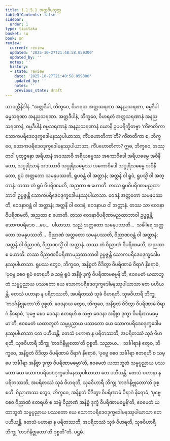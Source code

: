 ```yaml
---
title: 1.1.5.1 အတ္တဒီပသုတ္တ
tableOfContents: false
sidebar:
  order: 1
type: tipitaka
basket: su
book: sn
review:
  current: review
  updated: '2025-10-27T21:48:58.059300'
  updated_by: ''
  notes: ''
  history:
  - state: review
    date: '2025-10-27T21:48:58.059300'
    updated_by: ''
    notes: ''
    previous_state: draft
---
```



<ReviewStatus review={frontmatter.review} showDetails={true} />

<HypothesisAnnotation frontmatter={frontmatter} />

<DynamicBreadcrumb />

<Division number="43" book="sn" e="ch" v="18" p="286">

<Paragraph number="192" book="sn">
သာဝတ္ထိနိဒါနံ. “အတ္တဒီပါ, ဘိက္ခဝေ, ဝိဟရထ အတ္တသရဏာ အနညသရဏာ, ဓမ္မဒီပါ ဓမ္မသရဏာ အနညသရဏာ. အတ္တဒီပါနံ, ဘိက္ခဝေ, ဝိဟရတံ အတ္တသရဏာနံ အနညသရဏာနံ, ဓမ္မဒီပါနံ ဓမ္မသရဏာနံ အနညသရဏာနံ ယောနိ ဥပပရိက္ခိတဗ္ဗာ ‘ကိံဇာတိကာ သောကပရိဒေဝဒုက္ခဒေါမနဿုပါယာသာ, ကိံပဟောတိကာ’တိ?
</Paragraph>

<Paragraph number="193" book="sn">
ကိံဇာတိကာ စ, ဘိက္ခဝေ, သောကပရိဒေဝဒုက္ခဒေါမနဿုပါယာသာ, ကိံပဟောတိကာ? ဣဓ, ဘိက္ခဝေ, အဿုတဝါ ပုထုဇ္ဇနော အရိယာနံ အဒဿာဝီ အရိယဓမ္မဿ အကောဝိဒေါ အရိယဓမ္မေ အဝိနီတော, သပ္ပုရိသာနံ အဒဿာဝီ သပ္ပုရိသဓမ္မဿ အကောဝိဒေါ သပ္ပုရိသဓမ္မေ အဝိနီတော, ရူပံ အတ္တတော သမနုပဿတိ, ရူပဝန္တံ ဝါ အတ္တာနံ; အတ္တနိ ဝါ ရူပံ, ရူပသ္မိံ ဝါ အတ္တာနံ. တဿ တံ ရူပံ ဝိပရိဏမတိ, အညထာ စ ဟောတိ. တဿ ရူပဝိပရိဏာမညထာဘာဝါ ဥပ္ပဇ္ဇန္တိ သောကပရိဒေဝဒုက္ခဒေါမနဿုပါယာသာ. ဝေဒနံ အတ္တတော သမနုပဿတိ, ဝေဒနာဝန္တံ ဝါ အတ္တာနံ; အတ္တနိ ဝါ ဝေဒနံ, ဝေဒနာယ ဝါ အတ္တာနံ. တဿ သာ ဝေဒနာ ဝိပရိဏမတိ, အညထာ စ ဟောတိ. တဿ ဝေဒနာဝိပရိဏာမညထာဘာဝါ ဥပ္ပဇ္ဇန္တိ သောကပရိဒေဝ …ပေ…  ပါယာသာ. သညံ အတ္တတော သမနုပဿတိ…  သင်္ခါရေ အတ္တတော သမနုပဿတိ…  ဝိညာဏံ အတ္တတော သမနုပဿတိ, ဝိညာဏဝန္တံ ဝါ အတ္တာနံ; အတ္တနိ ဝါ ဝိညာဏံ, ဝိညာဏသ္မိံ ဝါ အတ္တာနံ. တဿ တံ ဝိညာဏံ ဝိပရိဏမတိ, အညထာ စ ဟောတိ. တဿ ဝိညာဏဝိပရိဏာမညထာဘာဝါ ဥပ္ပဇ္ဇန္တိ သောကပရိဒေဝဒုက္ခဒေါမနဿုပါယာသာ.
</Paragraph>

<Paragraph number="194" book="sn">
ရူပဿ တွေဝ, ဘိက္ခဝေ, အနိစ္စတံ ဝိဒိတွာ ဝိပရိဏာမံ ဝိရာဂံ နိရောဓံ, ‘ပုဗ္ဗေ စေဝ ရူပံ ဧတရဟိ စ သဗ္ဗံ ရူပံ အနိစ္စံ ဒုက္ခံ ဝိပရိဏာမဓမ္မန်’တိ, ဧဝမေတံ ယထာဘူတံ သမ္မပ္ပညာယ ပဿတော ယေ သောကပရိဒေဝဒုက္ခဒေါမနဿုပါယာသာ တေ ပဟီယန္တိ. တေသံ ပဟာနာ န ပရိတဿတိ, အပရိတဿံ သုခံ ဝိဟရတိ, သုခဝိဟာရီ ဘိက္ခု ‘တဒင်္ဂနိဗ္ဗုတော’တိ ဝုစ္စတိ. ဝေဒနာယ တွေဝ, ဘိက္ခဝေ, အနိစ္စတံ ဝိဒိတွာ ဝိပရိဏာမံ ဝိရာဂံ နိရောဓံ, ‘ပုဗ္ဗေ စေဝ ဝေဒနာ ဧတရဟိ စ သဗ္ဗာ ဝေဒနာ အနိစ္စာ ဒုက္ခာ ဝိပရိဏာမဓမ္မာ’တိ, ဧဝမေတံ ယထာဘူတံ သမ္မပ္ပညာယ ပဿတော ယေ သောကပရိဒေဝဒုက္ခဒေါမနဿုပါယာသာ တေ ပဟီယန္တိ. တေသံ ပဟာနာ န ပရိတဿတိ, အပရိတဿံ သုခံ ဝိဟရတိ, သုခဝိဟာရီ ဘိက္ခု ‘တဒင်္ဂနိဗ္ဗုတော’တိ ဝုစ္စတိ. သညာယ…  သင်္ခါရာနံ တွေဝ, ဘိက္ခဝေ, အနိစ္စတံ ဝိဒိတွာ ဝိပရိဏာမံ ဝိရာဂံ နိရောဓံ, ‘ပုဗ္ဗေ စေဝ သင်္ခါရာ ဧတရဟိ စ သဗ္ဗေ သင်္ခါရာ အနိစ္စာ ဒုက္ခာ ဝိပရိဏာမဓမ္မာ’တိ, ဧဝမေတံ ယထာဘူတံ သမ္မပ္ပညာယ ပဿတော ယေ သောကပရိဒေဝဒုက္ခဒေါမနဿုပါယာသာ တေ ပဟီယန္တိ. တေသံ ပဟာနာ န ပရိတဿတိ, အပရိတဿံ သုခံ ဝိဟရတိ, သုခဝိဟာရီ ဘိက္ခု ‘တဒင်္ဂနိဗ္ဗုတော’တိ ဝုစ္စတိ. ဝိညာဏဿ တွေဝ, ဘိက္ခဝေ, အနိစ္စတံ ဝိဒိတွာ ဝိပရိဏာမံ ဝိရာဂံ နိရောဓံ, ‘ပုဗ္ဗေ စေဝ ဝိညာဏံ ဧတရဟိ စ သဗ္ဗံ ဝိညာဏံ အနိစ္စံ ဒုက္ခံ ဝိပရိဏာမဓမ္မန်’တိ, ဧဝမေတံ ယထာဘူတံ သမ္မပ္ပညာယ ပဿတော ယေ သောကပရိဒေဝဒုက္ခဒေါမနဿုပါယာသာ တေ ပဟီယန္တိ. တေသံ ပဟာနာ န ပရိတဿတိ, အပရိတဿံ သုခံ ဝိဟရတိ, သုခဝိဟာရီ ဘိက္ခု ‘တဒင်္ဂနိဗ္ဗုတော’တိ ဝုစ္စတီ”တိ.

</Paragraph>
</Division>

<Paragraph number="195" type="center" book="sn">
ပဌမံ.
</Paragraph>